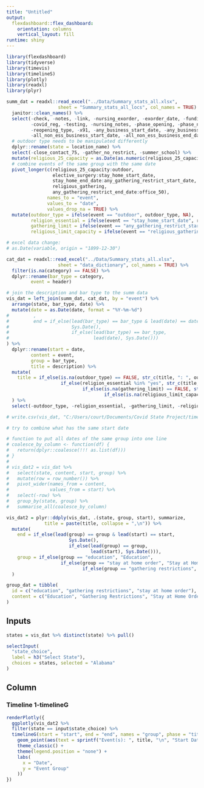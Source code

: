 ```yaml
---
title: "Untitled"
output: 
  flexdashboard::flex_dashboard:
    orientation: columns
    vertical_layout: fill
runtime: shiny 
---
```


```r
library(flexdashboard)
library(tidyverse)
library(timevis)
library(timelineS)
library(plotly)
library(readxl)
library(plyr)
```

```r
summ_dat = readxl::read_excel("../Data/Summary_stats_all.xlsx", 
                   sheet = "Summary_stats_all_locs", col_names = TRUE) %>%
  janitor::clean_names() %>%
  select(-check, -notes, -link, -nursing_exorder, -exorder_date, -funding, -nursing_novis,
         -covid_reg, -testing, -nursing_notes, -phase_opening, -phase_number, -phase_total,
         -reopening_type, -x91, -any_business_start_date, -any_business_end_date,
         -all_non_ess_business_start_date, -all_non_ess_business_end_date) %>% 
  # outdoor type needs to be manipulated differently
  dplyr::rename(state = location_name) %>%
  select(-close_contact_75, -gather_no_restrict, -summer_school) %>%
  mutate(religious_25_capacity = as.Date(as.numeric(religious_25_capacity), origin = "1899-12-30")) %>%
  # combine events of the same group with the same date
  pivot_longer(c(religious_25_capacity:outdoor, 
                 elective_surgery:stay_home_start_date, 
                 stay_home_end_date:any_gathering_restrict_start_date,
                 religious_gathering,
                 any_gathering_restrict_end_date:office_50),
               names_to = "event",
               values_to = "date",
               values_drop_na = TRUE) %>%
  mutate(outdoor_type = ifelse(event == "outdoor", outdoor_type, NA),
         religion_essential = ifelse(event == "stay_home_start_date", religion_essential, NA),
         gathering_limit = ifelse(event == "any_gathering_restrict_start_date", gathering_limit, NA),
         religious_limit_capacity = ifelse(event == "religious_gathering", religious_limit_capacity, NA))

# excel data change:
# as.Date(variable, origin = "1899-12-30")

cat_dat = readxl::read_excel("../Data/Summary_stats_all.xlsx", 
                   sheet = "data_dictionary", col_names = TRUE) %>%
  filter(is.na(category) == FALSE) %>%
  dplyr::rename(bar_type = category,
         event = header)

# join the description and bar type to the summ data
vis_dat = left_join(summ_dat, cat_dat, by = "event") %>%
  arrange(state, bar_type, date) %>%
  mutate(date = as.Date(date, format = "%Y-%m-%d")
#         ,
#         end = if_else(lead(bar_type) == bar_type & lead(date) == date,
#                       Sys.Date(), 
#                       if_else(lead(bar_type) == bar_type,
#                               lead(date), Sys.Date()))
) %>%
  dplyr::rename(start = date,
         content = event,
         group = bar_type,
         title = description) %>%
  mutate(
    title = if_else(is.na(outdoor_type) == FALSE, str_c(title, ": ", outdoor_type), 
                    if_else(religion_essential %in% "yes", str_c(title, "; religion declared essential"), 
                            if_else(is.na(gathering_limit) == FALSE, str_c(title, ": ", gathering_limit), 
                                    if_else(is.na(religious_limit_capacity) == FALSE, str_c(title, ": ", religious_limit_capacity), title))))
  ) %>%
  select(-outdoor_type, -religion_essential, -gathering_limit, -religious_limit_capacity)

# write.csv(vis_dat, "C:/Users/court/Documents/Covid State Project/timeline_dat.csv")

# try to combine what has the same start date

# function to put all dates of the same group into one line
# coalesce_by_column <- function(df) {
#   return(dplyr::coalesce(!!! as.list(df)))
# }
# 
# vis_dat2 = vis_dat %>%
#   select(state, content, start, group) %>%
#   mutate(row = row_number()) %>%
#   pivot_wider(names_from = content,
#               values_from = start) %>%
#   select(-row) %>%
#   group_by(state, group) %>%
#   summarise_all(coalesce_by_column)

vis_dat2 = plyr::ddply(vis_dat, .(state, group, start), summarize,
              title = paste(title, collapse = ",\n")) %>%
  mutate(
    end = if_else(lead(group) == group & lead(start) == start,
                       Sys.Date(), 
                       if_else(lead(group) == group,
                               lead(start), Sys.Date())),
    group = if_else(group == "education", "Education",
                    if_else(group == "stay at home order", "Stay at Home Order",
                            if_else(group == "gathering restrictions", "Gathering Restrictions", group)))
  )

group_dat = tibble(
  id = c("education", "gathering restrictions", "stay at home order"),
  content = c("Education", "Gathering Restrictions", "Stay at Home Order")
)
```

Inputs {.sidebar}
-----------------------------------------------------------------------
   
```r
states = vis_dat %>% distinct(state) %>% pull()

selectInput(
  "state_choice",
  label = h3("Select State"),
  choices = states, selected = "Alabama"
)
```

Column {.tabset}
-----------------------------------------------------------------------

### Timeline 1-timelineG

```r
renderPlotly({
  ggplotly(vis_dat2 %>%
  filter(state == input$state_choice) %>%
  timelineG(start = "start", end = "end", names = "group", phase = "title") +
    geom_point(aes(text = sprintf("Event(s): ", title, "\n", "Start Date: ", start))) +
    theme_classic() +
    theme(legend.position = "none") +
    labs(
      x = "Date",
      y = "Event Group"
    )) 
})
```



